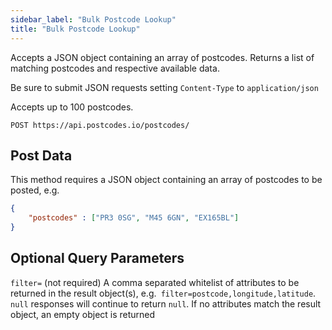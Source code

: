 ```yaml
---
sidebar_label: "Bulk Postcode Lookup"
title: "Bulk Postcode Lookup"
---
```


Accepts a JSON object containing an array of postcodes. Returns a list of matching postcodes and respective available data.

Be sure to submit JSON requests setting `Content-Type` to `application/json`

Accepts up to 100 postcodes.

```POST
POST https://api.postcodes.io/postcodes/
```

## Post Data

This method requires a JSON object containing an array of postcodes to be posted, e.g.

```JSON
{
    "postcodes" : ["PR3 0SG", "M45 6GN", "EX165BL"]
}
```

## Optional Query Parameters

`filter=` (not required) A comma separated whitelist of attributes to be returned in the result object(s), e.g.` filter=postcode,longitude,latitude`. `null` responses will continue to return `null`. If no attributes match the result object, an empty object is returned
